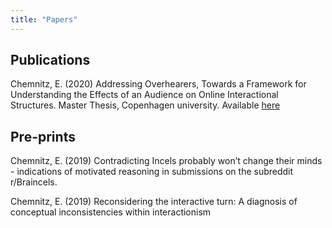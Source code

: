 ```yaml
---
title: "Papers"
---
```


## Publications

Chemnitz, E. (2020) Addressing Overhearers, Towards a Framework for Understanding the Effects of an Audience on Online Interactional Structures. Master Thesis, Copenhagen university. Available [here](https://www.dasts.dk/wp-content/uploads/Esther_Chemnitz_Thesis_Upload.pdf){target="_blank"}

## Pre-prints

Chemnitz, E. (2019) Contradicting Incels probably won't change their minds - indications of motivated reasoning in submissions on the subreddit r/Braincels.

Chemnitz, E. (2019) Reconsidering the interactive turn: A diagnosis of conceptual inconsistencies within interactionism
